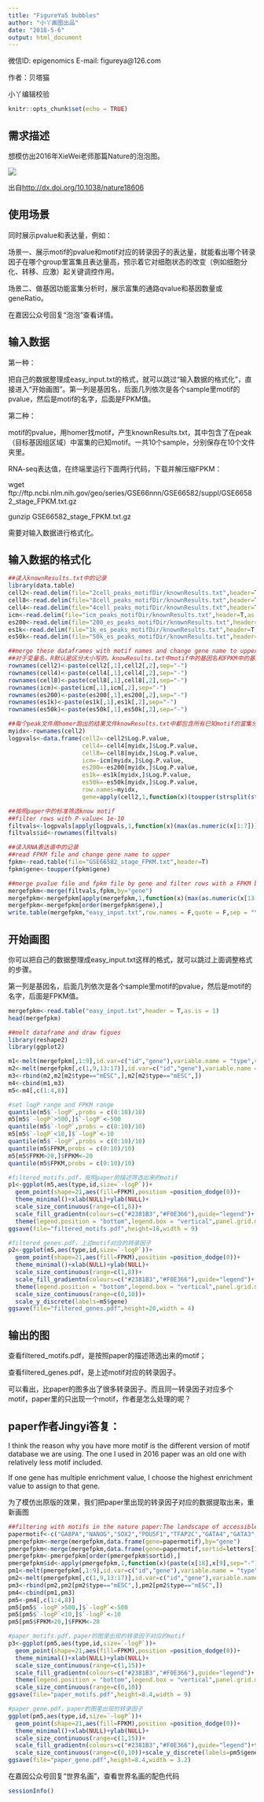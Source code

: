 ```yaml
---
title: "FigureYa5 bubbles"
author: "小丫画图出品"
date: "2018-5-6"
output: html_document
---
```

微信ID: epigenomics  E-mail: figureya@126.com

作者：贝塔猫

小丫编辑校验

```r
knitr::opts_chunk$set(echo = TRUE)
```

## 需求描述
想模仿出2016年XieWei老师那篇Nature的泡泡图。

![](https://media.springernature.com/m685/nature-assets/nature/journal/v534/n7609/images/nature18606-f4.jpg)

出自<http://dx.doi.org/10.1038/nature18606>

## 使用场景
同时展示pvalue和表达量，例如：

场景一、展示motif的pvalue和motif对应的转录因子的表达量，就能看出哪个转录因子在哪个group里富集且表达量高，预示着它对细胞状态的改变（例如细胞分化、转移、应激）起关键调控作用。

场景二、做基因功能富集分析时，展示富集的通路qvalue和基因数量或geneRatio。

在嘉因公众号回复“泡泡”查看详情。

## 输入数据

第一种：

把自己的数据整理成easy_input.txt的格式，就可以跳过“输入数据的格式化”，直接进入“开始画图”。第一列是基因名，后面几列依次是各个sample里motif的pvalue，然后是motif的名字，后面是FPKM值。

第二种：

motif的pvalue，用homer找motif，产生knownResults.txt，其中包含了在peak（目标基因组区域）中富集的已知motif。一共10个sample，分别保存在10个文件夹里。

RNA-seq表达值，在终端里运行下面两行代码，下载并解压缩FPKM：

wget ftp://ftp.ncbi.nlm.nih.gov/geo/series/GSE66nnn/GSE66582/suppl/GSE66582_stage_FPKM.txt.gz

gunzip GSE66582_stage_FPKM.txt.gz

需要对输入数据进行格式化。

## 输入数据的格式化
```r
##读入knownResults.txt中的记录
library(data.table)
cell2<-read.delim(file="2cell_peaks_motifDir/knownResults.txt",header=T,as.is=T)
cell8<-read.delim(file="8cell_peaks_motifDir/knownResults.txt",header=T,as.is=T)
cell4<-read.delim(file="4cell_peaks_motifDir/knownResults.txt",header=T,as.is=T)
icm<-read.delim(file="icm_peaks_motifDir/knownResults.txt",header=T,as.is=T)
es200<-read.delim(file="200_es_peaks_motifDir/knownResults.txt",header=T,as.is=T)
es1k<-read.delim(file="1k_es_peaks_motifDir/knownResults.txt",header=T,as.is=T)
es50k<-read.delim(file="50k_es_peaks_motifDir/knownResults.txt",header=T,as.is=T)

##merge these dataframes with motif names and change gene name to upper
##对于变量名，R默认是区分大小写的。knowResults.txt中motif中的基因名和FPKM中的基因名大小写规则是不同的。统一成大写后方便用R从FPKM文件中提出motif对应TF的表达量
rownames(cell2)<-paste(cell2[,1],cell2[,2],sep="-")
rownames(cell4)<-paste(cell4[,1],cell4[,2],sep="-")
rownames(cell8)<-paste(cell8[,1],cell8[,2],sep="-")
rownames(icm)<-paste(icm[,1],icm[,2],sep="-")
rownames(es200)<-paste(es200[,1],es200[,2],sep="-")
rownames(es1k)<-paste(es1k[,1],es1k[,2],sep="-")
rownames(es50k)<-paste(es50k[,1],es50k[,2],sep="-")

##每个peak文件用homer跑出的结果文件knowResults.txt中都包含所有巳知motif的富集分析情况，它的行是按P-value从小到大排列的，因此，不同的knowResults.txt都会有364行记录。但motif 顺序是不同的，这条命令是把所有knowResults.txt的Log(P-value)取负后合并到一个数据框里，合并时行顺序是cell2的行名顺序，当然你也可以用任何一个knowResults.txt中motif的顺序。
myidx<-rownames(cell2)
logpvals<-data.frame(cell2=-cell2$Log.P.value,
                     cell4=-cell4[myidx,]$Log.P.value,
                     cell8=-cell8[myidx,]$Log.P.value,
                     icm=-icm[myidx,]$Log.P.value,
                     es200=-es200[myidx,]$Log.P.value,
                     es1k=-es1k[myidx,]$Log.P.value,
                     es50k=-es50k[myidx,]$Log.P.value,
                     row.names=myidx,
                     gene=apply(cell2,1,function(x)(toupper(strsplit(strsplit(x[1],"/")[[1]][2],"-")[[1]][2]))))

##按照paper中的标准筛选know motif
##filter rows with P-value< 1e-10
filtvals<-logpvals[apply(logpvals,1,function(x)(max(as.numeric(x[1:7]))))>-log(1e-10),]
filtvals$id<-rownames(filtvals)

##读入RNA表达谱中的记录
##read FPKM file and change gene name to upper
fpkm<-read.table(file="GSE66582_stage_FPKM.txt",header=T)
fpkm$gene<-toupper(fpkm$gene)

##merge pvalue file and fpkm file by gene and filter rows with a FPKM below 5
mergefpkm<-merge(filtvals,fpkm,by="gene")
mergefpkm<-mergefpkm[apply(mergefpkm,1,function(x)(max(as.numeric(x[13:17]))>5)),]
mergefpkm<-mergefpkm[order(mergefpkm$gene),]
write.table(mergefpkm,"easy_input.txt",row.names = F,quote = F,sep = "\t")
```

## 开始画图

你可以把自己的数据整理成easy_input.txt这样的格式，就可以跳过上面调整格式的步骤。

第一列是基因名，后面几列依次是各个sample里motif的pvalue，然后是motif的名字，后面是FPKM值。

```r
mergefpkm<-read.table("easy_input.txt",header = T,as.is = 1)
head(mergefpkm)

##melt dataframe and draw figues
library(reshape2)
library(ggplot2)

m1<-melt(mergefpkm[,1:9],id.var=c("id","gene"),variable.name = "type",value.name = "-logP")
m2<-melt(mergefpkm[,c(1,9,13:17)],id.var=c("id","gene"),variable.name = "type",value.name = "FPKM")
m3<-rbind(m2,m2[m2$type=="mESC",],m2[m2$type=="mESC",])
m4<-cbind(m1,m3)
m5<-m4[,c(1:4,8)]

#set logP range and FPKM range
quantile(m5$`-logP`,probs = c(0:10)/10)
m5[m5$`-logP`>500,]$`-logP`<-500
quantile(m5$`-logP`,probs = c(0:10)/10)
m5[m5$`-logP`<10,]$`-logP`<-10
quantile(m5$`-logP`,probs = c(0:10)/10)
quantile(m5$FPKM,probs = c(0:10)/10)
m5[m5$FPKM>20,]$FPKM<-20
quantile(m5$FPKM,probs = c(0:10)/10)

#filtered_motifs.pdf，按照paper的描述筛选出来的motif
p1<-ggplot(m5,aes(type,id,size=`-logP`))+
  geom_point(shape=21,aes(fill=FPKM),position =position_dodge(0))+
  theme_minimal()+xlab(NULL)+ylab(NULL)+
  scale_size_continuous(range=c(1,8))+
  scale_fill_gradientn(colours=c("#2381B3","#F0E366"),guide="legend")+
  theme(legend.position = "bottom",legend.box = "vertical",panel.grid.major =element_blank() )
ggsave(file="filtered_motifs.pdf",height=18,width = 9)

#filtered_genes.pdf，上述motif对应的转录因子
p2<-ggplot(m5,aes(type,id,size=`-logP`))+
  geom_point(shape=21,aes(fill=FPKM),position =position_dodge(0))+
  theme_minimal()+xlab(NULL)+ylab(NULL)+
  scale_size_continuous(range=c(1,8))+
  scale_fill_gradientn(colours=c("#2381B3","#F0E366"),guide="legend")+
  theme(legend.position = "bottom",legend.box = "vertical",panel.grid.major =element_blank(),legend.margin=margin(t= 0, unit='cm'),legend.spacing = unit(0,"in"))+
  scale_size_continuous(range=c(0,10))+
  scale_y_discrete(labels=m5$gene)
ggsave(file="filtered_genes.pdf",height=20,width = 4)
```

## 输出的图
查看filtered_motifs.pdf，是按照paper的描述筛选出来的motif；

查看filtered_genes.pdf，是上述motif对应的转录因子。

可以看出，比paper的图多出了很多转录因子。而且同一转录因子对应多个motif，paper里的只出现一个motif，作者是怎么处理的呢？

## paper作者Jingyi答复：
I think the reason why you have more motif is the different version of motif database we are using. The one I used in 2016 paper was an old one with relatively less motif included.

If one gene has multiple enrichment value, I choose the highest enrichment value to assign to that gene.

为了模仿出原版的效果，我们把paper里出现的转录因子对应的数据提取出来，重新画图

```r
##filtering with motifs in the nature paper:The landscape of accessible chromatin in mammalian preimplantation embryos
papermotif<-c("GABPA","NANOG","SOX2","POU5F1","TFAP2C","GATA4","GATA3","GATA1","TEAD4","FOXA1","RARG","NR5A2","ESRRB","CTCF","KLF4")
pmergefpkm<-merge(mergefpkm,data.frame(gene=papermotif),by="gene")
pmergefpkm<-merge(mergefpkm,data.frame(gene=papermotif,sortid=letters[1:length(papermotif)]),by="gene")
pmergefpkm<-pmergefpkm[order(pmergefpkm$sortid),]
pmergefpkm$id<-apply(pmergefpkm,1,function(x)(paste(x[18],x[9],sep="-")))
pm1<-melt(pmergefpkm[,1:9],id.var=c("id","gene"),variable.name = "type",value.name = "-logP")
pm2<-melt(pmergefpkm[,c(1,9,13:17)],id.var=c("id","gene"),variable.name = "type",value.name = "FPKM")
pm3<-rbind(pm2,pm2[pm2$type=="mESC",],pm2[pm2$type=="mESC",])
pm4<-cbind(pm1,pm3)
pm5<-pm4[,c(1:4,8)]
pm5[pm5$`-logP`>500,]$`-logP`<-500
pm5[pm5$`-logP`<10,]$`-logP`<-10
pm5[pm5$FPKM>20,]$FPKM<-20

#paper_motifs.pdf，paper的图里出现的转录因子对应的motif
p3<-ggplot(pm5,aes(type,id,size=`-logP`))+
  geom_point(shape=21,aes(fill=FPKM),position =position_dodge(0))+
  theme_minimal()+xlab(NULL)+ylab(NULL)+
  scale_size_continuous(range=c(1,15))+
  scale_fill_gradientn(colours=c("#2381B3","#F0E366"),guide="legend")+
  theme(legend.position = "bottom",legend.box = "vertical",panel.grid.major =element_blank(),legend.margin=margin(t= 0, unit='cm'),legend.spacing = unit(0,"in"))+
  scale_size_continuous(range=c(0,10))
ggsave(file="paper_motifs.pdf",height=8.4,width = 9)

#paper_gene.pdf，paper的图里出现的转录因子
ggplot(pm5,aes(type,id,size=`-logP`))+
  geom_point(shape=21,aes(fill=FPKM),position =position_dodge(0))+
  theme_minimal()+xlab(NULL)+ylab(NULL)+
  scale_size_continuous(range=c(1,15))+
  scale_fill_gradientn(colours=c("#2381B3","#F0E366"),guide="legend")+theme(legend.position = "bottom",legend.box = "vertical",panel.grid.major =element_blank(),legend.margin=margin(t= 0, unit='cm'),legend.spacing = unit(0,"in"))+
  scale_size_continuous(range=c(0,10))+scale_y_discrete(labels=pm5$gene)
ggsave(file="paper_gene.pdf",height=8.4,width = 3.2)
```
在嘉因公众号回复“世界名画”，查看世界名画的配色代码

```r
sessionInfo()
```

